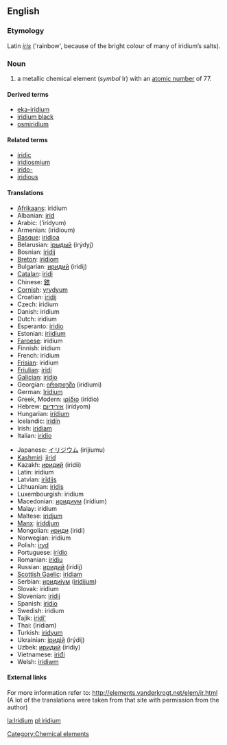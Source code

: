 {{See|Iridium}}
==English==
{{elements|Ir|osmium|Os|platinum|Pt}}

===Etymology===
Latin ''[[iris#Latin|iris]]'' ('rainbow', because of the bright colour of many of iridium’s salts).

=== Noun ===
{{en-noun-unc}}
{{wikipedia}}

# a metallic chemical element (''symbol'' Ir) with an [[atomic number]] of 77.

====Derived terms====
*[[eka-iridium]]
*[[iridium black]]
*[[osmiridium]]

====Related terms====
*[[iridic]]
*[[iridiosmium]]
*[[irido-]]
*[[iridious]]

==== Translations ====
{{top}}
*[[Afrikaans]]: iridium
*Albanian: [[irid]]
*Arabic: {{ARchar|[[إريديوم]]}} (’irídyum) {{m}}
*Armenian: (iridioum)
*[[Basque]]: [[iridioa]]
*Belarusian: [[iрыдый]] (irýdyj) {{m}}
*Bosnian: [[iridij]]
*[[Breton]]: [[iridiom]]
*Bulgarian: [[иридий]] (irídij) {{m}}
*[[Catalan]]: [[iridi]]
*Chinese: [[銥]]
*[[Cornish]]: [[yrydyum]]
*Croatian: [[iridij]]
*Czech: iridium
*Danish: iridium
*Dutch: iridium {{n}}
*Esperanto: [[iridio]]
*Estonian: [[iriidium]]
*[[Faroese]]: iridium
*Finnish: iridium
*French: iridium {{m}}
*[[Frisian]]: iridium
*[[Friulian]]: [[iridi]]
*[[Galician]]: [[iridio]]
*Georgian: [[ირიდიუმი]] (iridiumi)
*German: [[Iridium]] {{n}}
*Greek, Modern: [[ιρίδιο]] (irídio) {{n}}
*Hebrew: [[אירידיום]] (irídyom)
*Hungarian: [[irídium]]
*Icelandic: [[iridín]]
*Irish: [[iridiam]]
*Italian: [[iridio]] {{m}}
{{mid}}
*Japanese: [[イリジウム]] (irijiumu)
*[[Kashmiri]]: [[jirid]]
*Kazakh: [[иридий]] (iridii)
*Latin: iridium
*Latvian: [[irīdijs]]
*Lithuanian: [[iridis]]
*Luxembourgish: iridium
*Macedonian: [[иридиум]] (irídium) {{m}}
*Malay: iridium
*Maltese: [[iridjum]]
*[[Manx]]: [[iriddjum]]
*Mongolian: [[ириди]] (iridi)
*Norwegian: iridium
*Polish: [[iryd]] {{m}}
*Portuguese: [[irídio]] {{m}}
*Romanian: [[iridiu]] {{n}}
*Russian: [[иридий]] (irídij) {{m}}
*[[Scottish Gaelic]]: [[iridiam]]
*Serbian: [[иридиjум]] ([[iridijum]]) {{m}}
*Slovak: iridium
*Slovenian: [[iridij]]
*Spanish: [[iridio]] {{m}}
*Swedish: iridium
*Tajik: [[iridi']]
*Thai: {{THchar|[[อิริเดียม]]}} (ìrídiam)
*Turkish: [[iridyum]]
*Ukrainian: [[iридiй]] (irýdij) {{m}}
*Uzbek: [[иридий]] (iridiy)
*Vietnamese: [[iriđi]]
*Welsh: [[iridiwm]]
{{bottom}}

====External links====
For more information refer to:
http://elements.vanderkrogt.net/elem/ir.html
(A lot of the translations were taken from that site with permission from the author)

[[Category:Chemical elements]]

[[la:Iridium]]
[[pl:iridium]]